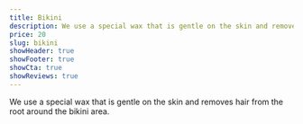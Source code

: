 ```yaml
---
title: Bikini
description: We use a special wax that is gentle on the skin and removes hair from the root around the bikini area.
price: 20
slug: bikini
showHeader: true
showFooter: true
showCta: true
showReviews: true
---
```


We use a special wax that is gentle on the skin and removes hair from the root around the bikini area.
